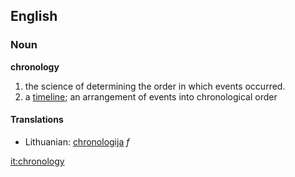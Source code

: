 ==English==

===Noun===
'''chronology'''
# the science of determining the order in which events occurred. 
# a [[timeline]]; an arrangement of events into chronological order

====Translations====
*Lithuanian: [[chronologija]] ''f''

[[it:chronology]]